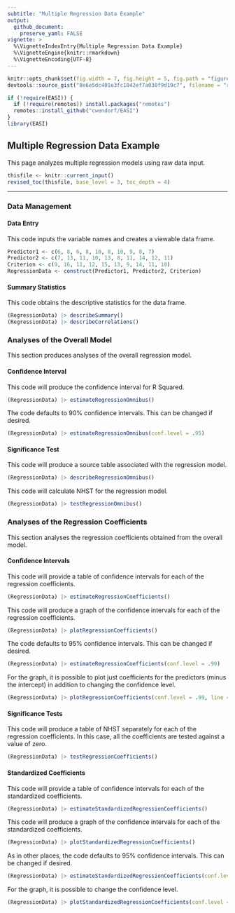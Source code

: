 ```yaml
---
subtitle: "Multiple Regression Data Example"
output:
  github_document:
    preserve_yaml: FALSE
vignette: >
  %\VignetteIndexEntry{Multiple Regression Data Example}
  %\VignetteEngine{knitr::rmarkdown}
  %\VignetteEncoding{UTF-8}
---
```


```r
knitr::opts_chunk$set(fig.width = 7, fig.height = 5, fig.path = "figures/", echo = TRUE, warning = FALSE, message = FALSE)
devtools::source_gist("8e6e5dc401e3fc1042ef7a030f9d19c7", filename = "revised_toc.R")
```

```r
if (!require(EASI)) {
  if (!require(remotes)) install.packages("remotes")
  remotes::install_github("cwendorf/EASI")
}
library(EASI)
```

## Multiple Regression Data Example

This page analyzes multiple regression models using raw data input.

```r
thisfile <- knitr::current_input()
revised_toc(thisfile, base_level = 3, toc_depth = 4)
```

---

### Data Management

#### Data Entry

This code inputs the variable names and creates a viewable data frame.
```r
Predictor1 <- c(6, 8, 6, 8, 10, 8, 10, 9, 8, 7)
Predictor2 <- c(7, 13, 11, 10, 13, 8, 11, 14, 12, 11)
Criterion <- c(9, 16, 11, 12, 15, 13, 9, 14, 11, 10)
RegressionData <- construct(Predictor1, Predictor2, Criterion)
```

#### Summary Statistics

This code obtains the descriptive statistics for the data frame.
```r
(RegressionData) |> describeSummary()
(RegressionData) |> describeCorrelations()
```

### Analyses of the Overall Model

This section produces analyses of the overall regression model.

#### Confidence Interval

This code will produce the confidence interval for R Squared.
```r
(RegressionData) |> estimateRegressionOmnibus()
```

The code defaults to 90% confidence intervals. This can be changed if desired.
```r
(RegressionData) |> estimateRegressionOmnibus(conf.level = .95)
```

#### Significance Test

This code will produce a source table associated with the regression model.
```r
(RegressionData) |> describeRegressionOmnibus()
```

This code will calculate NHST for the regression model.
```r
(RegressionData) |> testRegressionOmnibus()
```

### Analyses of the Regression Coefficients

This section analyses the regression coefficients obtained from the overall model.

#### Confidence Intervals 

This code will provide a table of confidence intervals for each of the regression coefficients.
```r
(RegressionData) |> estimateRegressionCoefficients()
```

This code will produce a graph of the confidence intervals for each of the regression coefficients.
```r
(RegressionData) |> plotRegressionCoefficients()
```

The code defaults to 95% confidence intervals. This can be changed if desired.
```r
(RegressionData) |> estimateRegressionCoefficients(conf.level = .99)
```

For the graph, it is possible to plot just coefficients for the predictors (minus the intercept) in addition to changing the confidence level.
```r
(RegressionData) |> plotRegressionCoefficients(conf.level = .99, line = 0, intercept = FALSE)
```

#### Significance Tests

This code will produce a table of NHST separately for each of the regression coefficients. In this case, all the coefficients are tested against a value of zero.
```r
(RegressionData) |> testRegressionCoefficients()
```

#### Standardized Coefficients

This code will provide a table of confidence intervals for each of the standardized coefficients.
```r
(RegressionData) |> estimateStandardizedRegressionCoefficients()
```

This code will produce a graph of the confidence intervals for each of the standardized coefficients.
```r
(RegressionData) |> plotStandardizedRegressionCoefficients()
```

As in other places, the code defaults to 95% confidence intervals. This can be changed if desired.
```r
(RegressionData) |> estimateStandardizedRegressionCoefficients(conf.level = .99)
```

For the graph, it is possible to change the confidence level.
```r
(RegressionData) |> plotStandardizedRegressionCoefficients(conf.level = .99)
```
